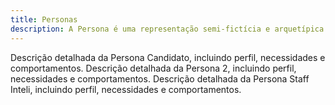 ```yaml
---
title: Personas
description: A Persona é uma representação semi-fictícia e arquetípica do seu usuário ou cliente ideal, criada com base em dados reais e pesquisa. Ela engloba características como dados demográficos, objetivos, motivações, comportamentos e, mais importante, suas dores e necessidades.
---
```


<Cards>
  <Card
    href="/docs/sprint-1/entendimento-do-usuario/personas/persona-candidato"
    title="Persona Candidato"
  >
    Descrição detalhada da Persona Candidato, incluindo perfil, necessidades e
    comportamentos.
  </Card>
  <Card
    href="/docs/sprint-1/entendimento-do-usuario/personas/persona-2"
    title="Persona 2"
  >
    Descrição detalhada da Persona 2, incluindo perfil, necessidades e
    comportamentos.
  </Card>
  <Card
    href="/docs/sprint-1/entendimento-do-usuario/personas/persona-staff"
    title="Persona Staff Inteli"
  >
    Descrição detalhada da Persona Staff Inteli, incluindo perfil, necessidades e 
    comportamentos. 
  </Card>
</Cards>
